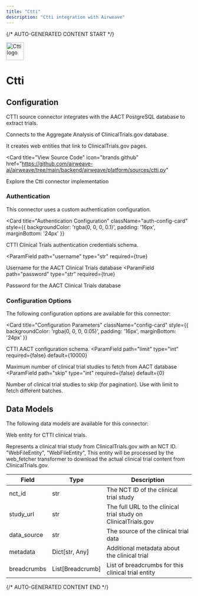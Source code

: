 ```yaml
---
title: "Ctti"
description: "Ctti integration with Airweave"
---
```


{/* AUTO-GENERATED CONTENT START */}



<div className="connector-header" style={{ display: 'flex', alignItems: 'center', gap: '12px', marginBottom: '24px' }}>
  <img src="icon.svg" alt="Ctti logo" width="48" height="48" className="connector-icon" />
  <h1 style={{ margin: 0 }}>Ctti</h1>
</div>

## Configuration

CTTI source connector integrates with the AACT PostgreSQL database to extract trials.

Connects to the Aggregate Analysis of ClinicalTrials.gov database.

It creates web entities that link to
ClinicalTrials.gov pages.

<Card
  title="View Source Code"
  icon="brands github"
  href="https://github.com/airweave-ai/airweave/tree/main/backend/airweave/platform/sources/ctti.py"
>
  Explore the Ctti connector implementation
</Card>

### Authentication

This connector uses a custom authentication configuration.

<Card
  title="Authentication Configuration"
  className="auth-config-card"
  style={{ backgroundColor: 'rgba(0, 0, 0, 0.1)', padding: '16px', marginBottom: '24px' }}
>

CTTI Clinical Trials authentication credentials schema.

<ParamField
  path="username"
  type="str"
  required={true}
>
  Username for the AACT Clinical Trials database
</ParamField>
<ParamField
  path="password"
  type="str"
  required={true}
>
  Password for the AACT Clinical Trials database
</ParamField>
</Card>

### Configuration Options

The following configuration options are available for this connector:

<Card
  title="Configuration Parameters"
  className="config-card"
  style={{ backgroundColor: 'rgba(0, 0, 0, 0.05)', padding: '16px', marginBottom: '24px' }}
>

CTTI AACT configuration schema.
<ParamField
  path="limit"
  type="int"
  required={false}
  default={10000}
>
  Maximum number of clinical trial studies to fetch from AACT database
</ParamField>
<ParamField
  path="skip"
  type="int"
  required={false}
  default={0}
>
  Number of clinical trial studies to skip (for pagination). Use with limit to fetch different batches.
</ParamField>
</Card>

## Data Models

The following data models are available for this connector:

<Accordion title="CTTIWebEntity">

Web entity for CTTI clinical trials.

Represents a clinical trial study from ClinicalTrials.gov with an NCT ID.
    "WebFileEntity",
    "WebFileEntity",
This entity will be processed by the web_fetcher transformer to download
the actual clinical trial content from ClinicalTrials.gov.

| Field | Type | Description |
|-------|------|-------------|
| nct_id | str | The NCT ID of the clinical trial study |
| study_url | str | The full URL to the clinical trial study on ClinicalTrials.gov |
| data_source | str | The source of the clinical trial data |
| metadata | Dict[str, Any] | Additional metadata about the clinical trial |
| breadcrumbs | List[Breadcrumb] | List of breadcrumbs for this clinical trial entity |

</Accordion>




{/* AUTO-GENERATED CONTENT END */}
